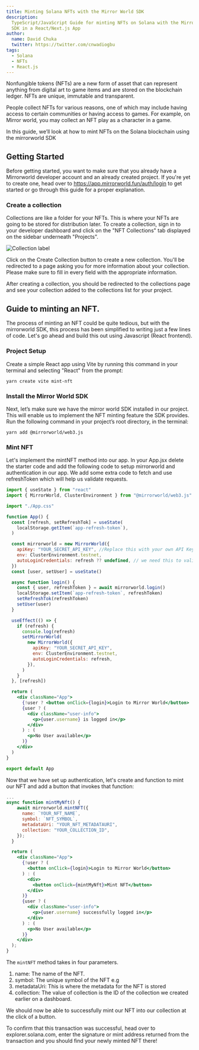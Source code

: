 ```yaml
---
title: Minting Solana NFTs with the Mirror World SDK
description:
  TypeScript/JavaScript Guide for minting NFTs on Solana with the Mirror World Smart
  SDK in a React/Next.js App
author:
  name: David Chuka
  twitter: https://twitter.com/cnwadiogbu
tags:
  - Solana
  - NFTs
  - React.js
---
```


Nonfungible tokens (NFTs) are a new form of asset that can represent anything
from digital art to game items and are stored on the blockchain ledger. NFTs are
unique, immutable and transparent.

People collect NFTs for various reasons, one of which may include having access
to certain communities or having access to games. For example, on Mirror world,
you may collect an NFT play as a character in a game.

In this guide, we’ll look at how to mint NFTs on the Solana blockchain using the
mirrorworld SDK

## Getting Started

Before getting started, you want to make sure that you already have a
Mirrorworld developer account and an already created project. If you're yet to
create one, head over to https://app.mirrorworld.fun/auth/login to get started
or go through this guide for a proper explanation.

### Create a collection

Collections are like a folder for your NFTs. This is where your NFTs are going
to be stored for distribution later. To create a collection, sign in to your
developer dashboard and click on the "NFT Collections" tab displayed on the
sidebar underneath "Projects".

![Collection label](https://res.cloudinary.com/dkegnossp/image/upload/v1668632118/1280X1280_i5vqoo.png)

Click on the Create Collection button to create a new collection. You'll be
redirected to a page asking you for more information about your collection.
Please make sure to fill in every field with the appropriate information.

After creating a collection, you should be redirected to the collections page
and see your collection added to the collections list for your project.

## Guide to minting an NFT.

The process of minting an NFT could be quite tedious, but with the mirrorworld
SDK, this process has been simplified to writing just a few lines of code. Let's
go ahead and build this out using Javascript (React frontend).

### Project Setup

Create a simple React app using Vite by running this command in your terminal
and selecting "React" from the prompt:

```shell
yarn create vite mint-nft
```

### Install the Mirror World SDK

Next, let’s make sure we have the mirror world SDK installed in our project.
This will enable us to implement the NFT minting feature the SDK provides. Run
the following command in your project’s root directory, in the terminal:

```shell
yarn add @mirrorworld/web3.js
```

### Mint NFT

Let's implement the mintNFT method into our app. In your App.jsx delete the
starter code and add the following code to setup mirrorworld and authentication
in our app. We add some extra code to fetch and use refreshToken which will help
us validate requests.

```jsx
import { useState } from "react"
import { MirrorWorld, ClusterEnvironment } from "@mirrorworld/web3.js"

import "./App.css"

function App() {
  const [refresh, setRefreshTok] = useState(
    localStorage.getItem(`app-refresh-token`),
  )

  const mirrorworld = new MirrorWorld({
    apiKey: "YOUR_SECRET_API_KEY", //Replace this with your own API Key
    env: ClusterEnvironment.testnet,
    autoLoginCredentials: refresh ?? undefined, // we need this to validate our requests
  })
  const [user, setUser] = useState()

  async function login() {
    const { user, refreshToken } = await mirrorworld.login()
    localStorage.setItem(`app-refresh-token`, refreshToken)
    setRefreshTok(refreshToken)
    setUser(user)
  }

  useEffect(() => {
    if (refresh) {
      console.log(refresh)
      setMirrorWorld(
        new MirrorWorld({
          apiKey: "YOUR_SECRET_API_KEY",
          env: ClusterEnvironment.testnet,
          autoLoginCredentials: refresh,
        }),
      )
    }
  }, [refresh])

  return (
    <div className="App">
      {!user ? <button onClick={login}>Login to Mirror World</button> : ""}
      {user ? (
        <div className="user-info">
          <p>{user.username} is logged in</p>
        </div>
      ) : (
        <p>No User available</p>
      )}
    </div>
  )
}

export default App
```

Now that we have set up authentication, let's create and function to mint our
NFT and add a button that invokes that function:

```jsx
...
async function mintMyNft() {
    await mirrorworld.mintNFT({
      name: `YOUR_NFT_NAME`,
      symbol: `NFT_SYMBOL`,
      metadataUri: "YOUR_NFT_METADATAURI",
      collection: "YOUR_COLLECTION_ID",
    });
  }

  return (
    <div className="App">
      {!user ? (
        <button onClick={login}>Login to Mirror World</button>
      ) : (
        <div>
          <button onClick={mintMyNft}>Mint NFT</button>
        </div>
      )}
      {user ? (
        <div className="user-info">
          <p>{user.username} successfully logged in</p>
        </div>
      ) : (
        <p>No User available</p>
      )}
    </div>
  );
}
```

The `mintNFT` method takes in four parameters.

1. name: The name of the NFT.
2. symbol: The unique symbol of the NFT e.g
3. metadataUri: This is where the metadata for the NFT is stored
4. collection: The value of collection is the ID of the collection we created
   earlier on a dashboard.

We should now be able to successfully mint our NFT into our collection at the
click of a button.

To confirm that this transaction was successful, head over to
explorer.solana.com, enter the signature or mint address returned from the
transaction and you should find your newly minted NFT there!
